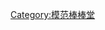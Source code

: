 {{Navbox
|name    = JPM
|title   = [[JPM]]
|titlestyle = 
|groupstyle = 
|abovestyle = 
|belowstyle = 
|image   = 
|above   = 
成員：[[廖允杰|小-{杰}-]] - [[邱勝翊|王子]] - [[邱翊橙|毛弟]]
|group1  = 作品
|list1   = {{Navbox subgroup
| group1 = 專輯
| groupstyle = 
| list1  = 《[[月球漫步 (JPM專輯)|月球漫步]]》 - 《[[365 (JPM專輯)|365]]》
| group2 = 書輯
| list2 = 《2011年2月 傳奇星2011寫真記事》
}}

|group2  = 個人演唱會
|list2   = 《2013 JPM愛.進化巡迴演唱會》<sup>[[台北]]ATT SHOW BOX</sup> - 《JPM愛進化新歌演唱會》<sup>[[台北]]松山文創園區1號倉庫</sup>

|group3 = 電視劇
|list3  = 《[[死神少女]]》<sup>王、毛</sup> - 《[[33故事館]]之假面巧克力》<sup>王</sup> - 《[[粉愛粉愛你]]》<sup>毛</sup> - 《[[课间好时光一年二班]]》<sup>王</sup> - 《像小朵一樣》<sup>王</sup>  - 《[[愛上巧克力]]》<sup>王</sup> - 《[[課間好时光一年二班]] 第二季》<sup>王</sup> - 《[[摩鐵路之城]]》<sup>毛</sup> - 《[[PMAM慾望俱樂部]]》<sup>杰</sup> - 《[[妻子的謊言]]》<sup>王</sup> 

|group4 = 電影
|list4  = 《[[消失打看]]》<sup>王</sup> - 《[[極速先鋒]]》<sup>王</sup> - 《以為》（微電影）<sup>王</sup> - 《愛味男女》（微電影）<sup>杰</sup>

|group5 = 電視節目
|list5  = 《[[模范棒棒堂]]》<sup>王、毛、杰</sup> - [[我愛黑澀棒棒堂 (賀年節目)]]<sup>王、毛、杰</sup> - 《[[Lollipop哪里怕]]》<sup>王、杰</sup>  - 《[[我愛男子漢]]》<sup>王、毛、杰</sup>  - 《[[超完美小姐]]》<sup>杰</sup>  - 《[[给力男子漢]]》<sup>王</sup>|below = 參見：[[星空家族]]、[[模范棒棒堂]]、[[我愛黑澀棒棒堂 (賀年節目)]]
}}
<noinclude>[[Category:模范棒棒堂]]</noinclude>
